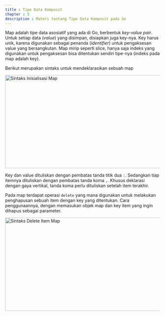 ```yaml
---
title : Tipe Data Komposit
chapter : 5
description : Materi tentang Tipe Data Komposit pada Go
---
```


Map adalah tipe data asosiatif yang ada di Go, berbentuk *key-value pair*. 
Untuk setiap data (*value*) yang disimpan, disiapkan juga key-nya. Key 
harus unik, karena digunakan sebagai penanda (*identifier*) untuk 
pengaksesan value yang bersangkutan. Map mirip seperti slice, hanya saja 
indeks yang digunakan untuk pengaksesan bisa ditentukan sendiri tipe-nya 
(indeks pada map adalah key).

Berikut merupakan sintaks untuk mendeklarasikan sebuah map

<Image
  src="/content/bab-5-15.webp"
  width="618"
  height="304"
  alt="Sintaks Inisialisasi Map"
/>

Key dan value dituliskan dengan pembatas tanda titik dua `:`. Sedangkan 
tiap itemnya dituliskan dengan pembatas tanda koma `,`. Khusus deklarasi 
dengan gaya vertikal, tanda koma perlu dituliskan setelah item terakhir.

Pada map terdapat operasi `delete` yang mana digunakan untuk 
melakukan penghapusan sebuah item dengan key yang ditentukan. Cara 
penggunaannya, dengan memasukan objek map dan key item yang ingin 
dihapus sebagai parameter.

<Image
  src="/content/bab-5-16.webp"
  width="618"
  height="304"
  alt="Sintaks Delete Item Map"
/>